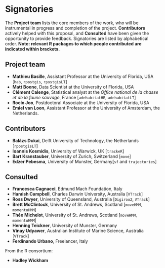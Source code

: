 # Signatories
<!-- 
This section provides the ISC with a view of the support received from the community for a proposal. Acceptance isn't predicated on popularity but community acceptance is important.  Willingness to accept outside input is also a good marker for project delivery. 

An optional section would be for R-Core signatories where changes to R are proposed.
-->

The **Project team** lists the core members of the work, who will be
instrumental in progress and completion of the
project. **Contributors** actively helped with this proposal, and
**Consulted** have been given the opportunity to provide
feedback. Signatories are listed by alphabetical order.  **Note:
relevant R packages to which people contributed are indicated within
brackets.**

## Project team
<!-- 
Who are the people responsible for actually delivering the project if the proposal gets accepted and are already signed up and rearing to go?
-->

  * **Mathieu Basille**, Assistant Professor at the University of
    Florida, USA [`hab`, `rpostgis`, `rpostgisLT`]
  * **Matt Boone**, Data Scientist at the University of Florida, USA
  * **Clément Calenge**, Statistical analyst at the *Office national
    de la chasse et de la faune sauvage*, France [`adehabitatHR`,
    `adehabitatLT`]
  * **Rocío Joo**, Postdoctoral Associate at the University of
    Florida, USA
  * **Emiel van Loon**, Assistant Professor at the University of
    Amsterdam, the Netherlands.


## Contributors
<!-- 
Who are the people who have actively helped with this proposal but won't necessarily be on the core project team later?
-->

  * **Balázs Dukai**, Delft University of Technology, the Netherlands
    [`rpostgisLT`]
  * **Ioannis Kosmidis**, University of Warwick, UK [`trackeR`]
  * **Bart Kranstauber**, University of Zurich, Switzerland [`move`]
  * **Edzer Pebesma**, University of Munster, Germany[`sf` and
    `trajectories`]


## Consulted
<!-- 
Who has been given the opportunity to provide feedback on the proposal? This should include any R Consortium & ISC members who the proposal has been discussed with.
-->

  * **Francesca Cagnacci**, Edmund Mach Foundation, Italy
  * **Hamish Campbell**, Charles Darwin University, Australia
    [`VTrack`]
  * **Ross Dwyer**, University of Queensland, Australia [`Digiroo2`,
    `VTrack`]
  * **Brett McClintock**, University of St. Andrews, Scotland
    [`moveHMM`, `momentuHMM`]
  * **Théo Michelot**, University of St. Andrews, Scotland [`moveHMM`,
    `momentuHMM`]
  * **Henning Teickner**, University of Munster, Germany
  * **Vinay Udyawer**, Australian Institute of Marine Science,
    Australia [`VTrack`]
  * **Ferdinando Urbano**, Freelancer, Italy

From the R consortium:

  * **Hadley Wickham**
